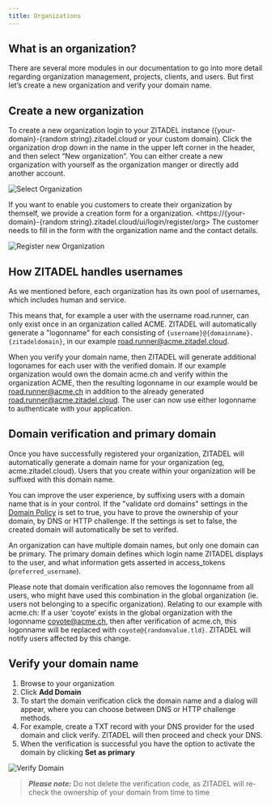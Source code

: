```yaml
---
title: Organizations
---
```


## What is an organization?


<OrgDescription name="OrgDescription" />

There are several more modules in our documentation to go into more detail regarding organization management, projects, clients, and users. But first let’s create a new organization and verify your domain name.

## Create a new organization

To create a new organization login to your ZITADEL instance ({your-domain}-{random string}.zitadel.cloud or your custom domain).
Click the organization drop down in the name in the upper left corner in the header, and then select “New organization”.
You can either create a new organization with yourself as the organization manger or directly add another account.

![Select Organization](/img/console_org_select.png)


If you want to enable you customers to create their organization by themself, we provide a creation form for a organization. <https://{your-domain}-{random string}.zitadel.cloud/ui/login/register/org>
The customer needs to fill in the form with the organization name and the contact details.

![Register new Organization](/img/console_org_register.png)

## How ZITADEL handles usernames

As we mentioned before, each organization has its own pool of usernames, which includes human and service.

This means that, for example a user with the username road.runner, can only exist once in an organization called ACME. ZITADEL will automatically generate a "logonname" for each  consisting of `{username}@{domainname}.{zitadeldomain}`, in our example road.runner@acme.zitadel.cloud.

When you verify your domain name, then ZITADEL will generate additional logonames for each user with the verified domain. If our example organization would own the domain acme.ch and verify within the organization ACME, then the resulting logonname in our example would be road.runner@acme.ch in addition to the already generated road.runner@acme.zitadel.cloud. The user can now use either logonname to authenticate with your application.

## Domain verification and primary domain

Once you have successfully registered your organization, ZITADEL will automatically generate a domain name for your organization (eg, acme.zitadel.cloud). Users that you create within your organization will be suffixed with this domain name.

You can improve the user experience, by suffixing users with a domain name that is in your control. If the "validate ord domains" settings in the [Domain Policy](../../../concepts/structure/policies) is set to true, you have to prove the ownership of your domain, by DNS or HTTP challenge.
If the settings is set to false, the created domain will automatically be set to verifed.

An organization can have multiple domain names, but only one domain can be primary. The primary domain defines which login name ZITADEL displays to the user, and what information gets asserted in access_tokens (`preferred_username`).

Please note that domain verification also removes the logonname from all users, who might have used this combination in the global organization (ie. users not belonging to a specific organization). Relating to our example with acme.ch: If a user ‘coyote’ exists in the global organization with the logonname coyote@acme.ch, then after verification of acme.ch, this logonname will be replaced with `coyote@{randomvalue.tld}`. ZITADEL will notify users affected by this change.

## Verify your domain name

1. Browse to your organization
2. Click **Add Domain**
3. To start the domain verification click the domain name and a dialog will appear, where you can choose between DNS or HTTP challenge methods.
4. For example, create a TXT record with your DNS provider for the used domain and click verify. ZITADEL will then proceed and check your DNS.
5. When the verification is successful you have the option to activate the domain by clicking **Set as primary**

![Verify Domain](/img/console_verify_domain.gif)

> **_Please note:_** Do not delete the verification code, as ZITADEL will re-check the ownership of your domain from time to time

<!-- //TODO Add whats next again -->
